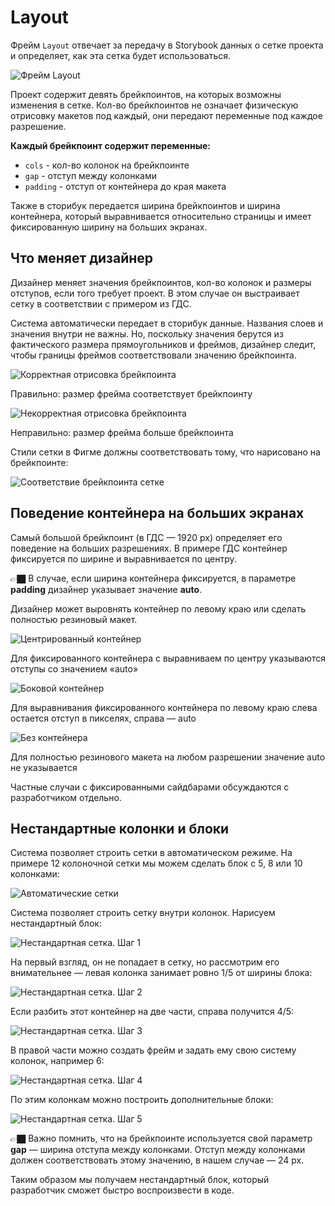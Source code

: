 
<Meta title="Design / Layout" />

# Layout

Фрейм `Layout` отвечает за передачу в Storybook данных о сетке проекта и определяет, как эта сетка будет использоваться.

![Фрейм Layout](images/layout/frame.png)

Проект содержит девять брейкпоинтов, на которых возможны изменения в сетке. Кол-во брейкпоинтов не означает физическую отрисовку макетов под каждый, они передают переменные под каждое разрешение.

**Каждый брейкпоинт содержит переменные:**

-   `cols` - кол-во колонок на брейкпоинте
-   `gap` - отступ между колонками
-   `padding` - отступ от контейнера до края макета

Также в сторибук передается ширина брейкпоинтов и ширина контейнера, который выравнивается относительно страницы и имеет фиксированную ширину на больших экранах.

## Что меняет дизайнер

Дизайнер меняет значения брейкпоинтов, кол-во колонок и размеры отступов, если того требует проект. В этом случае он выстраивает сетку в соответствии с примером из ГДС.

Система автоматически передает в сторибук данные. Названия слоев и значения внутри не важны. Но, поскольку значения берутся из фактического размера прямоугольников и фреймов, дизайнер следит, чтобы границы фреймов соответствовали значению брейкпоинта.

![Корректная отрисовка брейкпоинта](images/layout/breakpoint-good.png)

Правильно: размер фрейма соответствует брейкпоинту

![Некорректная отрисовка брейкпоинта](images/layout/breakpoint-bad.png)

Неправильно: размер фрейма больше брейкпоинта

Стили сетки в Фигме должны соответствовать тому, что нарисовано на брейкпоинте:

![Соответствие брейкпоинта сетке](images/layout/breakpoint-grid.png)

## Поведение контейнера на больших экранах

Самый большой брейкпоинт (в ГДС — 1920 px) определяет его поведение на больших разрешениях. В примере ГДС контейнер фиксируется по ширине и выравнивается по центру.

👉🏿 В случае, если ширина контейнера фиксируется, в параметре **padding** дизайнер указывает значение **auto**.

Дизайнер может выровнять контейнер по левому краю или сделать полностью резиновый макет.

![Центрированный контейнер](images/layout/container-center.png)

Для фиксированного контейнера с выравниваем по центру указываются отступы со значением «auto»

![Боковой контейнер](images/layout/container-left.png)

Для выравнивания фиксированного контейнера по левому краю слева остается отступ в пикселях, справа — auto

![Без контейнера](images/layout/container-none.png)

Для полностью резинового макета на любом разрешении значение auto не указывается

Частные случаи с фиксированными сайдбарами обсуждаются с разработчиком отдельно.

## Нестандартные колонки и блоки

Система позволяет строить сетки в автоматическом режиме. На примере 12 колоночной сетки мы можем сделать блок с 5, 8 или 10 колонками:

![Автоматические сетки](images/layout/auto.png)

Система позволяет строить сетку внутри колонок. Нарисуем нестандартный блок:

![Нестандартная сетка. Шаг 1](images/layout/uncommon-grid-1.png)

На первый взгляд, он не попадает в сетку, но рассмотрим его внимательнее — левая колонка занимает ровно 1/5 от ширины блока:

![Нестандартная сетка. Шаг 2](images/layout/uncommon-grid-2.png)

Если разбить этот контейнер на две части, справа получится 4/5:

![Нестандартная сетка. Шаг 3](images/layout/uncommon-grid-3.png)

В правой части можно создать фрейм и задать ему свою систему колонок, например 6:

![Нестандартная сетка. Шаг 4](images/layout/uncommon-grid-4.png)

По этим колонкам можно построить дополнительные блоки:

![Нестандартная сетка. Шаг 5](images/layout/uncommon-grid-5.png)

👉🏿 Важно помнить, что на брейкпоинте используется свой параметр **gap** — ширина отступа между колонками. Отступ между колонками должен соответствовать этому значению, в нашем случае — 24 px.

Таким образом мы получаем нестандартный блок, который разработчик сможет быстро воспроизвести в коде.
